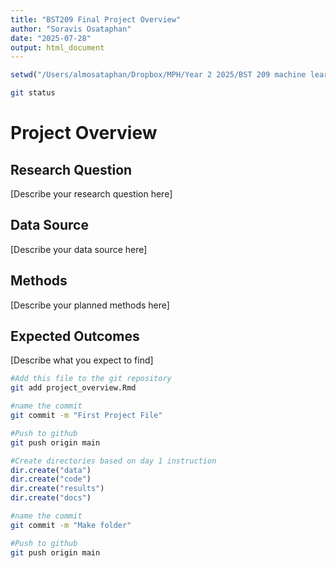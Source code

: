 ```yaml
---
title: "BST209 Final Project Overview"
author: "Soravis Osataphan"
date: "2025-07-28"
output: html_document
---
```


```r
setwd("/Users/almosataphan/Dropbox/MPH/Year 2 2025/BST 209 machine learning/Codes")
```


```bash
git status
```
# Project Overview

## Research Question

[Describe your research question here]

## Data Source

[Describe your data source here]

## Methods

[Describe your planned methods here]

## Expected Outcomes

[Describe what you expect to find]

```bash
#Add this file to the git repository
git add project_overview.Rmd

#name the commit
git commit -m "First Project File"

#Push to github
git push origin main

```
```r
#Create directories based on day 1 instruction
dir.create("data")
dir.create("code")
dir.create("results")
dir.create("docs")


```

```bash
#name the commit
git commit -m "Make folder"

#Push to github
git push origin main
```




